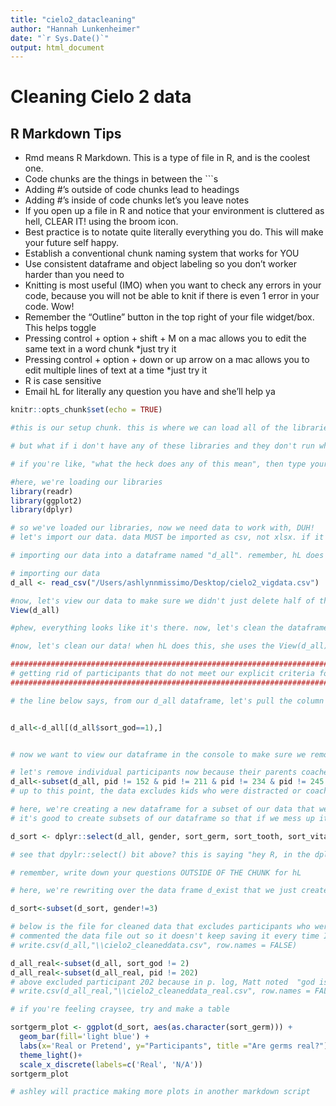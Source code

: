 ```yaml
---
title: "cielo2_datacleaning"
author: "Hannah Lunkenheimer"
date: "`r Sys.Date()`"
output: html_document
---
```

# Cleaning Cielo 2 data

## R Markdown Tips
- Rmd means R Markdown. This is a type of file in R, and is the coolest one. 
- Code chunks are the things in between the ```s
- Adding #'s outside of code chunks lead to headings
- Adding #'s inside of code chunks let's you leave notes
- If you open up a file in R and notice that your environment is cluttered as hell, CLEAR IT! using the broom icon. 
- Best practice is to notate quite literally everything you do. This will make your future self happy.
- Establish a conventional chunk naming system that works for YOU
- Use consistent dataframe and object labeling so you don't worker harder than you need to
- Knitting is most useful (IMO) when you want to check any errors in your code, because you will not be able to knit if there is even 1 error in your code. Wow!
- Remember the "Outline" button in the top right of your file widget/box. This helps toggle
- Pressing control + option + shift + M on a mac allows you to edit the same text in a word chunk *just try it
- Pressing control + option + down or up arrow on a mac allows you to edit multiple lines of text at a time *just try it
- R is case sensitive
- Email hL for literally any question you have and she'll help ya

```r
knitr::opts_chunk$set(echo = TRUE)

#this is our setup chunk. this is where we can load all of the libraries that we'll need to run scripts in all of our other chunks. noice! this is usually the only thing hL includes in the setup chunk, unless we want to knit to an html, which then she'll add conditions to the opts_chunk$set bit above. don't worry about that for now. 

# but what if i don't have any of these libraries and they don't run when i try to run them? that's ok, go to the right of your r widget/boxes and select the packages tab. then click install and type whichever library you need to install. libraries only need to be installed once, but need to be "called" as in library(soAndso) each time you open up an Rmd or Rscript file.

# if you're like, "what the heck does any of this mean", then type your questions OUTSIDE of the chunk for hL to see. 

#here, we're loading our libraries
library(readr)
library(ggplot2)
library(dplyr)
```

```r
# so we've loaded our libraries, now we need data to work with, DUH!
# let's import our data. data MUST be imported as csv, not xlsx. if it's xlsx, fix that mess!

# importing our data into a dataframe named "d_all". remember, hL does this for literally every imported dataset. keep a file/function naming system that works best for YOU. but remember to notate everything using the # sign at the beginning of sentences in chunks. 

# importing our data
d_all <- read_csv("/Users/ashlynnmissimo/Desktop/cielo2_vigdata.csv")

#now, let's view our data to make sure we didn't just delete half of the responses for no good reason
View(d_all)

#phew, everything looks like it's there. now, let's clean the dataframe. hL, WTF is a dataframe? think of dataframes as excel sheets with rows and columns that's all it is, really. 
```


```r
#now, let's clean our data! when hL does this, she uses the View(d_all) command in her CONSOLE after every step so she makes sure she doesn't royally mess anything up. Why not include this in the code chunks? Well, anything in your Rmd file will save for the next time. If we've checked that our cleaning is good in our file, we don't need to View our dataframe to check that 20 times. If we have View(d_all) in our code chunk 20 times, it'll be annoying when you run the entire chunk or file. Trust me. Use View(d_all) in your console instead.

#####################################################################################
# getting rid of participants that do not meet our explicit criteria for inclusion  #
#####################################################################################

# the line below says, from our d_all dataframe, let's pull the column d_all$godreal. and for rows that equal Pretend in that column, get rid of em! and we're relabeling the dataframe as d_all, meaning, i'm writing over the previous d_all dataframe after this change. some people rename the dataframe to something like d_all2, but hL is lazy, so she renames it as d_all.


d_all<-d_all[(d_all$sort_god==1),]


# now we want to view our dataframe in the console to make sure we removed the right particiants. great!

# let's remove individual participants now because their parents coached them through the interview or they left the experiment because they had to go to the bathroom IMMEDIATELY. we do that by using the subset function and removing the values where the column number (in this case, id_num) equals whatever value. So, let's say we know that participants with IDs 134, 27, and 98 need to be removed, how do we do that?
d_all<-subset(d_all, pid != 152 & pid != 211 & pid != 234 & pid != 245 & pid != 248 & pid != 261 & pid != 293)
# up to this point, the data excludes kids who were distracted or coached - but not those who said god was pretend.
```

```r

# here, we're creating a new dataframe for a subset of our data that we want to look at (the exist questions)
# it's good to create subsets of our dataframe so that if we mess up it is minor instead of major. what does this mean? well, let's say we want to analyze the germs exist etc stuff with perceived control. well, making a smalller subset of just these items may be helpful when we're trying to manipulate and analyze the data. 

d_sort <- dplyr::select(d_all, gender, sort_germ, sort_tooth, sort_vitamin, sort_mermaid, sort_elf, sort_fairy, sort_soul, sort_god, sort_santa, contains("pid"))

# see that dpylr::select() bit above? this is saying "hey R, in the dplyr library that i've already called, please use the select function to this this thing. sometimes when we load multiple packages, certain functions are masked in a package and we need to specify functions within a package (the select function in the dplyr package). the :: just means "pull from this package." 

# remember, write down your questions OUTSIDE OF THE CHUNK for hL

# here, we're rewriting over the data frame d_exist that we just created above and essentially getting rid of the 1 participant that selected gender as "other" in the previous data frame 

d_sort<-subset(d_sort, gender!=3)

```

```r
# below is the file for cleaned data that excludes participants who were distracted/coached, but includes god is pretend
# commented the data file out so it doesn't keep saving it every time I run it 
# write.csv(d_all,"\\cielo2_cleaneddata.csv", row.names = FALSE)
```

``` r
d_all_real<-subset(d_all, sort_god != 2)
d_all_real<-subset(d_all_real, pid != 202)
# above excluded participant 202 because in p. log, Matt noted  "god is pretend"... but chose "real" in Qualtrics
# write.csv(d_all_real,"\\cielo2_cleaneddata_real.csv", row.names = FALSE)
```


```r

# if you're feeling craysee, try and make a table

sortgerm_plot <- ggplot(d_sort, aes(as.character(sort_germ))) +
  geom_bar(fill='light blue') +
  labs(x='Real or Pretend', y="Participants", title ="Are germs real?") +
  theme_light()+
  scale_x_discrete(labels=c('Real', 'N/A'))
sortgerm_plot

# ashley will practice making more plots in another markdown script

```

